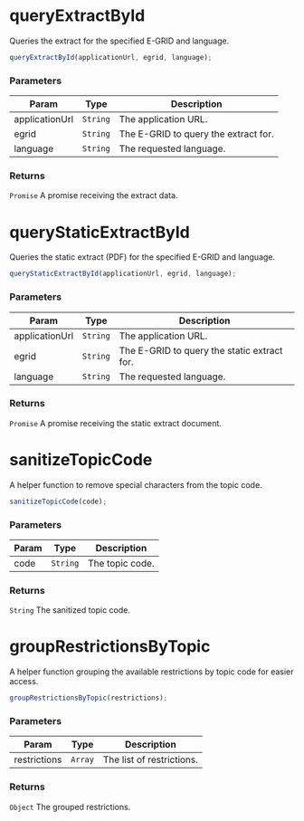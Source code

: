 
<Meta title="API Reference/Request/Extract" />

# queryExtractById

Queries the extract for the specified E-GRID and language.

```js
queryExtractById(applicationUrl, egrid, language);
```

### Parameters

| Param | Type | Description |
| --- | --- | --- |
| applicationUrl | <code>String</code> | The application URL. |
| egrid | <code>String</code> | The E-GRID to query the extract for. |
| language | <code>String</code> | The requested language. |

### Returns

<code>Promise</code> A promise receiving the extract data.


# queryStaticExtractById

Queries the static extract (PDF) for the specified E-GRID and language.

```js
queryStaticExtractById(applicationUrl, egrid, language);
```

### Parameters

| Param | Type | Description |
| --- | --- | --- |
| applicationUrl | <code>String</code> | The application URL. |
| egrid | <code>String</code> | The E-GRID to query the static extract for. |
| language | <code>String</code> | The requested language. |

### Returns

<code>Promise</code> A promise receiving the static extract document.


# sanitizeTopicCode

A helper function to remove special characters from the topic code.

```js
sanitizeTopicCode(code);
```

### Parameters

| Param | Type | Description |
| --- | --- | --- |
| code | <code>String</code> | The topic code. |

### Returns

<code>String</code> The sanitized topic code.


# groupRestrictionsByTopic

A helper function grouping the available restrictions by topic code for easier access.

```js
groupRestrictionsByTopic(restrictions);
```

### Parameters

| Param | Type | Description |
| --- | --- | --- |
| restrictions | <code>Array</code> | The list of restrictions. |

### Returns

<code>Object</code> The grouped restrictions.
